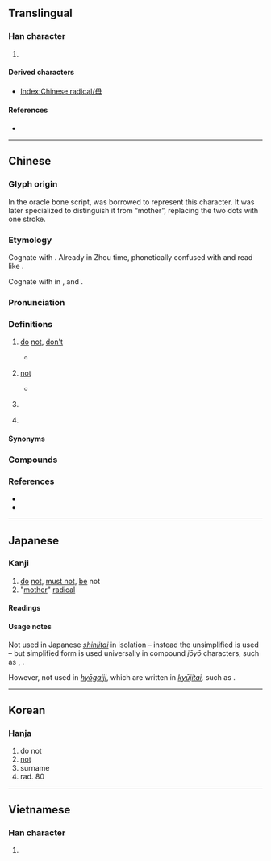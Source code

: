 {{also|毌|母}}
{{character info}}
{{commonscat}}
==Translingual==
{{stroke order|type=animate}}

===Han character===
{{Han char|rn=80|rad=毋|as=00|sn=4|four=77500|canj=WJ|ids=⿻⿻𠃋𠃌𠂇(GHTV),⿻⿻𠃋𠃌十(JK)}}

# {{mul-kangxi radical-def}}

====Derived characters====
* [[Index:Chinese radical/毋]]

====References====
* {{Han ref|kx=0588.230|dkj=16721|dj=0980.290|hdz=42380.010|uh=6BCB|ud=27595|bh=A4F0|bd=42224}}

----

==Chinese==
{{zh-forms|alt=不-vernacular Hakka and Min Nan,唔-vernacular Hakka and Min Nan,伓-vernacular Min Nan,呣-vernacular Min Nan}}

===Glyph origin===
{{Han etyl}}
In the oracle bone script, {{zh-l|*母|mother}} was borrowed to represent this character. It was later specialized to distinguish it from “mother”, replacing the two dots with one stroke.

===Etymology===
Cognate with {{och-l|無|to not have}}. Already in Zhou time, phonetically confused with and read like {{och-l|無}}.

Cognate with {{zh-l|*唔|tr=m<sup>4</sup>}} in {{cog|yue|-}}, {{cog|zhx-teo|-}} and {{cog|hak|-}}.

===Pronunciation===
{{zh-pron
|m=wú
|m-s=
|c=mou4
|c-t=
|g=
|h=pfs=mù/m̀;gd=vu2/m2
|h_note=Sixian: mù - literary; m̀ - vernacular
Meixian: vu2 - literary; m2 - vernacular
|j=
|mb=
|md=
|mn=bû/m̄
|mn_note=bû - literary; m̄ - vernacular
|mn-t=bho5
|w=
|x=
|mc=y
|oc=y
|cat=adv,v,pn
}}
{{attention|zh|Teochew?}}

===Definitions===
{{zh-hanzi}}

# {{lb|zh|literary}} [[do]] [[not]], [[don't]]
#* {{zh-x|宜 未 雨 而 綢繆{móu}，毋 臨 渴 而 掘 井。|It is proper to bind [the window] tightly when it is not yet raining. Do not dig a well when you are about to be thirsty. (I.e., one should prepare before it is too late. See {{zh-l|未雨綢繆}} and {{zh-l|臨渴掘井}}.)|ref={{w2|zh|朱柏廬治家格言|朱子家訓}} ([[s:zh:朱子家訓|The Familial Rules of Zhuzi]])|CL}}
# {{lb|zh|literary|or|Hakka|Hokkien}} [[not]]
#: {{zh-x|我 毋 捌字。|I'm illiterate (literally: I '''don't''' know characters)|MN}}
#* {{zh-x|趙 王 畏 秦，欲 毋 行。|The King of Zhao feared the state of Qin, and thus wanted to '''not''' travel to Qin.|ref=Shiji}}
# {{lb|zh|literary}} {{zh-alt-form|無|to not have}}
# {{surname|zh}}

====Synonyms====
{{zh-dial|不}}

===Compounds===
{{zh-der|將毋|四毋|巨毋霸|寧缺毋濫|少安毋躁|毋翼而飛|毋望之禍|毋枉毋縱|毋乃|毋望之福|毋須|毋忘在莒|毋庸|毋得|毋庸置疑|毋寧|毋是:m̄ sī|毋免:m̄-bián|毋著:m̀-chho̍k|毋過:m̄-kù|毋才:m̄-chiah|豬毋大，大對狗去;ti m̄ tōa, tōa tùi káu khì}}

===References===
* {{R:twedu|A02097}}
* {{thcwd|818|毋}}

----

==Japanese==

===Kanji===
{{ja-kanji|grade=|rs=毋00}}

# [[do]] [[not]], [[must not]], [[be]] not
# "[[mother]]" [[radical]]

====Readings====
{{ja-readings
|goon=む
|kanon=ぶ
|kun=な-い, なか-れ
}}

====Usage notes====
Not used in Japanese ''[[shinjitai]]'' in isolation – instead the unsimplified {{ja-l|母}} is used – but simplified form is used universally in compound ''jōyō'' characters, such as {{ja-l|毎}}, {{ja-l|海}}.

However, not used in ''[[hyōgaiji]]'', which are written in ''[[kyūjitai]],'' such as {{ja-l|姆}}.

----

==Korean==

===Hanja===
{{ko-hanja|hangeul=무|eumhun=|rv=mu|mr=mu|y=mu}}

# do not
# [[not]]
# surname
# rad. 80

----

==Vietnamese==

===Han character===
{{vi-hantu|[[vô]]|rs=毋00}}

# {{rfdef|vi|sort=毋00}}

[[Category:CJKV radicals| ]]